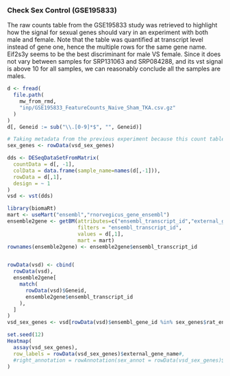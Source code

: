 ### Check Sex Control (GSE195833)

The raw counts table from the GSE195833 study was retrieved to highlight how the signal for sexual genes should vary in an experiment with both male and female.
Note that the table was quantified at transcript level instead of gene one, hence the multiple rows for the same gene name. Eif2s3y seems to be the best discriminant for male VS female. Since it does not vary between samples for SRP131063 and SRP084288, and its vst signal is above 10 for all samples, we can reasonably conclude all the samples are males.

```r

d <- fread(
  file.path(
    mw_from_rmd,
    "inp/GSE195833_FeatureCounts_Naive_Sham_TKA.csv.gz"
  )
)
d[, Geneid := sub("\\.[0-9]*$", "", Geneid)]

# Taking metadata from the previous experiment because this count table has only ensembl ids
sex_genes <- rowData(vsd_sex_genes)

dds <- DESeqDataSetFromMatrix(
  countData = d[, -1],
  colData = data.frame(sample_name=names(d[,-1])),
  rowData = d[,1],
  design = ~ 1
)
vsd <- vst(dds)

library(biomaRt)
mart <- useMart("ensembl","rnorvegicus_gene_ensembl")
ensemble2gene <- getBM(attributes=c("ensembl_transcript_id","external_gene_name","ensembl_gene_id"),
                       filters = "ensembl_transcript_id",
                       values = d[,1], 
                       mart = mart)
rownames(ensemble2gene) <- ensemble2gene$ensembl_transcript_id


rowData(vsd) <- cbind(
  rowData(vsd),
  ensemble2gene[
    match(
      rowData(vsd)$Geneid,
      ensemble2gene$ensembl_transcript_id
    ),
  ]
)
vsd_sex_genes <- vsd[rowData(vsd)$ensembl_gene_id %in% sex_genes$rat_ensembl_gene_id,]
```

```r
set.seed(12)
Heatmap(
  assay(vsd_sex_genes),
  row_labels = rowData(vsd_sex_genes)$external_gene_name#,
  #right_annotation = rowAnnotation(sex_annot = rowData(vsd_sex_genes)$sex_annot)
)
```